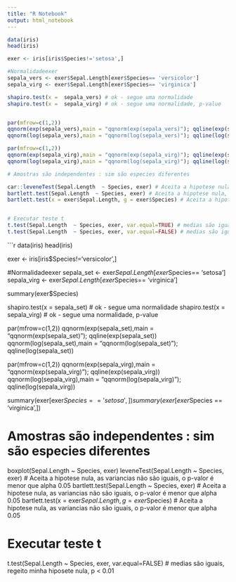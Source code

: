 ```yaml
---
title: "R Notebook"
output: html_notebook
---
```


```r
data(iris)
head(iris)

exer <- iris[iris$Species!='setosa',]

#Normalidadeexer
sepala_vers <- exer$Sepal.Length[exer$Species== 'versicolor']
sepala_virg <- exer$Sepal.Length[exer$Species== 'virginica']

shapiro.test(x =  sepala_vers) # ok - segue uma normalidade
shapiro.test(x =  sepala_virg) # ok - segue uma normalidade, p-value


par(mfrow=c(1,2))
qqnorm(exp(sepala_vers),main = "qqnorm(exp(sepala_vers)"); qqline(exp(sepala_vers))
qqnorm(log(sepala_vers),main = "qqnorm(log(sepala_vers)"); qqline(log(sepala_vers))

par(mfrow=c(1,2))
qqnorm(exp(sepala_virg),main = "qqnorm(exp(sepala_virg)"); qqline(exp(sepala_virg))
qqnorm(log(sepala_virg),main = "qqnorm(log(sepala_virg)"); qqline(log(sepala_virg))

# Amostras são independentes : sim são especies diferentes

car::leveneTest(Sepal.Length  ~ Species, exer) # Aceita a hipotese nula, as variancias são iguais
bartlett.test(Sepal.Length  ~ Species, exer) # Aceita a hipotese nula, as variancias são iguais
bartlett.test(x = exer$Sepal.Length, g = exer$Species) # Aceita a hipotese nula, as variancias são iguais


# Executar teste t 
t.test(Sepal.Length  ~ Species, exer, var.equal=TRUE) # medias são iguais, regeito minha hiposete nula, p < 0.01 
t.test(Sepal.Length  ~ Species, exer, var.equal=FALSE) # medias são iguais, regeito minha hiposete nula, p < 0.01 

```
```r
data(iris)
head(iris)

exer <- iris[iris$Species!='versicolor',]

#Normalidadeexer
sepala_set <- exer$Sepal.Length[exer$Species== 'setosa']
sepala_virg <- exer$Sepal.Length[exer$Species== 'virginica']

summary(exer$Species)

shapiro.test(x =  sepala_set) # ok - segue uma normalidade
shapiro.test(x =  sepala_virg) # ok - segue uma normalidade, p-value


par(mfrow=c(1,2))
qqnorm(exp(sepala_set),main = "qqnorm(exp(sepala_set)"); qqline(exp(sepala_set))
qqnorm(log(sepala_set),main = "qqnorm(log(sepala_set)"); qqline(log(sepala_set))

par(mfrow=c(1,2))
qqnorm(exp(sepala_virg),main = "qqnorm(exp(sepala_virg)"); qqline(exp(sepala_virg))
qqnorm(log(sepala_virg),main = "qqnorm(log(sepala_virg)"); qqline(log(sepala_virg))

summary(exer[exer$Species == 'setosa',]) 
summary(exer[exer$Species == 'virginica',]) 

# Amostras são independentes : sim são especies diferentes
boxplot(Sepal.Length  ~ Species, exer)
leveneTest(Sepal.Length  ~ Species, exer) # Aceita a hipotese nula, as variancias não são iguais, o p-valor é menor que alpha 0.05
bartlett.test(Sepal.Length  ~ Species, exer) # Aceita a hipotese nula, as variancias não são iguais, o p-valor é menor que alpha 0.05
bartlett.test(x = exer$Sepal.Length, g = exer$Species) # Aceita a hipotese nula, as variancias não são iguais, o p-valor é menor que alpha 0.05

# Executar teste t 
t.test(Sepal.Length  ~ Species, exer, var.equal=FALSE) # medias são iguais, regeito minha hiposete nula, p < 0.01 